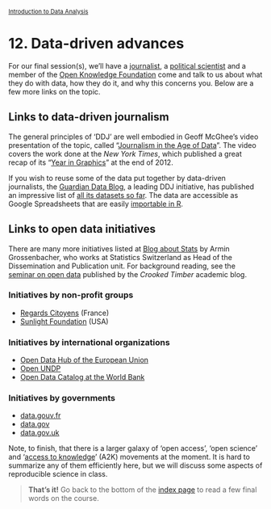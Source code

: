 <style>@import url(style.css);</style>
<small>[Introduction to Data Analysis](index.html)</small>

# 12. Data-driven advances

For our final session(s), we'll have a [journalist](#), a [political scientist](#) and a member of the [Open Knowledge Foundation](http://okfn.org/) come and talk to us about what they do with data, how they do it, and why this concerns you. Below are a few more links on the topic.

## Links to data-driven journalism

The general principles of 'DDJ' are well embodied in Geoff McGhee's video presentation of the topic, called "[Journalism in the Age of Data](http://datajournalism.stanford.edu/)". The video covers the work done at the *New York Times*, which published a great recap of its "[Year in Graphics](http://www.nytimes.com/interactive/2012/12/30/multimedia/2012-the-year-in-graphics.html)" at the end of 2012.

If you wish to reuse some of the data put together by data-driven journalists, the [Guardian Data Blog](http://www.guardian.co.uk/data), a leading DDJ initiative, has published an impressive list of [all its datasets so far](http://www.guardian.co.uk/news/datablog/interactive/2013/jan/14/all-our-datasets-index). The data are accessible as Google Spreadsheets that are easily [importable in R](41_dataio.html).

## Links to open data initiatives

There are many more initiatives listed at [Blog about Stats](https://blogstats.wordpress.com/) by Armin Grossenbacher, who works at Statistics Switzerland as Head of the Dissemination and Publication unit. For background reading, see the [seminar on open data](http://crookedtimber.org/2012/07/17/open-data-seminar-2/) published by the *Crooked Timber* academic blog.

### Initiatives by non-profit groups

- [Regards Citoyens](http://www.regardscitoyens.org/open-data-en-france/) (France)
- [Sunlight Foundation](http://sunlightfoundation.com/) (USA)

### Initiatives by international organizations

- [Open Data Hub of the European Union](http://open-data.europa.eu/open-data/home)
- [Open UNDP](https://blogstats.wordpress.com/2012/12/01/working-in-the-open/)
- [Open Data Catalog at the World Bank](http://data.worldbank.org/)

### Initiatives by governments

- [data.gouv.fr](http://www.data.gouv.fr/)
- [data.gov](http://data.gov)
- [data.gov.uk](http://data.gov.uk/)

Note, to finish, that there is a larger galaxy of 'open access', 'open science' and '[access to knowledge](https://papers.ssrn.com/sol3/papers.cfm?abstract_id=1323525)' (A2K) movements at the moment. It is hard to summarize any of them efficiently here, but we will discuss some aspects of reproducible science in class.

> __That's it!__ Go back to the bottom of the [index page](index.html) to read a few final words on the course.
